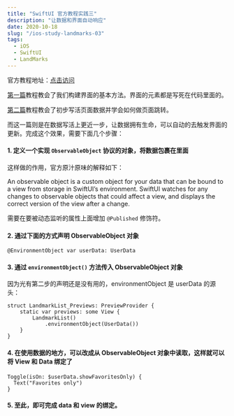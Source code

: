 ```yaml
---
title: "SwiftUI 官方教程实践三"
description: "让数据和界面自动响应"
date: 2020-10-18
slug: "/ios-study-landmarks-03"
tags:
  - iOS
  - SwiftUI
  - LandMarks
---
```


官方教程地址：[点击访问](https://developer.apple.com/tutorials/swiftui/handling-user-input)

[第一篇](./ios-study-landmarks-01)教程教会了我们构建界面的基本方法。界面的元素都是写死在代码里面的。

[第二篇](./ios-study-landmarks-02)教程教会了初步写活页面数据并学会如何做页面跳转。

而这一篇则是在数据写活上更近一步，让数据拥有生命，可以自动的去触发界面的更新。完成这个效果，需要下面几个步骤：

#### 1. 定义一个实现 `ObservableObject` 协议的对象，将数据包裹在里面

这样做的作用，官方原汁原味的解释如下：

An observable object is a custom object for your data that can be bound to a view from storage in SwiftUI’s environment. SwiftUI watches for any changes to observable objects that could affect a view, and displays the correct version of the view after a change.

需要在要被动态监听的属性上面增加 `@Published` 修饰符。

#### 2. 通过下面的方式声明 ObservableObject 对象

```swift:title=Swift
@EnvironmentObject var userData: UserData
```

#### 3. 通过 `environmentObject()` 方法传入 ObservableObject 对象

因为光有第二步的声明还是没有用的，environmentObject 是 userData 的源头：

```swift:title=Swift
struct LandmarkList_Previews: PreviewProvider {
    static var previews: some View {
        LandmarkList()
            .environmentObject(UserData())
    }
}
```

#### 4. 在使用数据的地方，可以改成从 ObservableObject 对象中读取，这样就可以将 View 和 Data 绑定了

```swift:title=Swift
Toggle(isOn: $userData.showFavoritesOnly) {
  Text("Favorites only")
}
```

#### 5. 至此，即可完成 data 和 view 的绑定。
